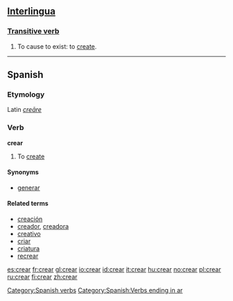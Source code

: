 ==[[Interlingua]]==
===[[Transitive verb]]===
# To cause to exist: to [[create]].

----

==Spanish==
===Etymology===
Latin ''[[creare|creāre]]''

===Verb===
'''crear'''

#To [[create]]

====Synonyms====
*[[generar]]

====Related terms====
*[[creación]]
*[[creador]], [[creadora]]
*[[creativo]]
*[[criar]]
*[[criatura]]
*[[recrear]]

[[Category:Spanish verbs]]

[[Category:Spanish:Verbs ending in ar]]

[[es:crear]]
[[fr:crear]]
[[gl:crear]]
[[io:crear]]
[[id:crear]]
[[it:crear]]
[[hu:crear]]
[[no:crear]]
[[pl:crear]]
[[ru:crear]]
[[fi:crear]]
[[zh:crear]]
